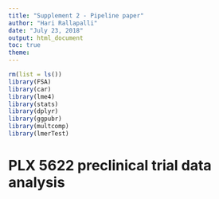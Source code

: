 ```yaml
---
title: "Supplement 2 - Pipeline paper"
author: "Hari Rallapalli"
date: "July 23, 2018"
output: html_document
toc: true
theme: 
---
```

```r
rm(list = ls())
library(FSA)
library(car)
library(lme4)
library(stats)
library(dplyr)
library(ggpubr)
library(multcomp)
library(lmerTest)
```

PLX 5622 preclinical trial data analysis
===========================
